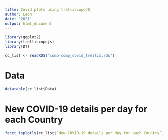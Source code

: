 ```yaml
---
title: Covid plots using trelliscopeJS
author: Leon
date: '2021'
output: html_document
---
```


```r
library(ggplot2)
library(trelliscopejs)
library(DT)

cc_list <- readRDS("comp-comp_covid_trellis.rds")
```

# Data

```r
datatable(cc_list$Data)
```

# New COVID-19 details per day for each Country

```r
facet_tsplotly(cc_list$`New COVID-19 details per day for each Country`)
```
